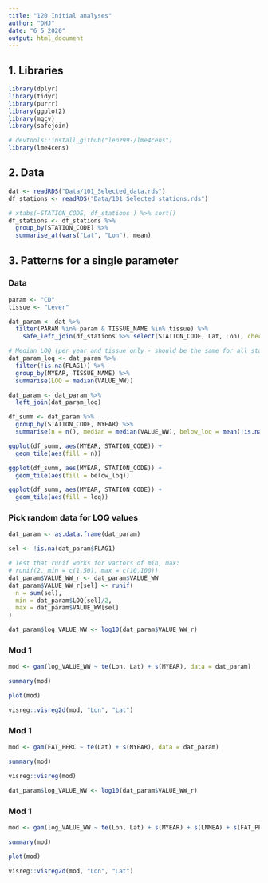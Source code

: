 ```yaml
---
title: "120 Initial analyses"
author: "DHJ"
date: "6 5 2020"
output: html_document
---
```


## 1. Libraries  
```r

library(dplyr)
library(tidyr)
library(purrr)
library(ggplot2)
library(mgcv)
library(safejoin)

# devtools::install_github("lenz99-/lme4cens")
library(lme4cens)


```


## 2. Data  
```r

dat <- readRDS("Data/101_Selected_data.rds")
df_stations <- readRDS("Data/101_Selected_stations.rds")

# xtabs(~STATION_CODE, df_stations ) %>% sort()
df_stations <- df_stations %>%
  group_by(STATION_CODE) %>%
  summarise_at(vars("Lat", "Lon"), mean)

```


## 3. Patterns for a single parameter  

### Data
```r

param <- "CD"
tissue <- "Lever"

dat_param <- dat %>%
  filter(PARAM %in% param & TISSUE_NAME %in% tissue) %>%
    safe_left_join(df_stations %>% select(STATION_CODE, Lat, Lon), check = "V") 

# Median LOQ (per year and tissue only - should be the same for all stations)
dat_param_loq <- dat_param %>%
  filter(!is.na(FLAG1)) %>%
  group_by(MYEAR, TISSUE_NAME) %>%
  summarise(LOQ = median(VALUE_WW))

dat_param <- dat_param %>%
  left_join(dat_param_loq)

df_summ <- dat_param %>%
  group_by(STATION_CODE, MYEAR) %>%
  summarise(n = n(), median = median(VALUE_WW), below_loq = mean(!is.na(FLAG1)), loq = mean(LOQ)) 

ggplot(df_summ, aes(MYEAR, STATION_CODE)) +
  geom_tile(aes(fill = n))

ggplot(df_summ, aes(MYEAR, STATION_CODE)) +
  geom_tile(aes(fill = below_loq))

ggplot(df_summ, aes(MYEAR, STATION_CODE)) +
  geom_tile(aes(fill = loq))

```

### Pick random data for LOQ values  
```r
dat_param <- as.data.frame(dat_param)

sel <- !is.na(dat_param$FLAG1)

# Test that runif works for vactors of min, max:
# runif(2, min = c(1,50), max = c(10,100))
dat_param$VALUE_WW_r <- dat_param$VALUE_WW
dat_param$VALUE_WW_r[sel] <- runif(
  n = sum(sel), 
  min = dat_param$LOQ[sel]/2,
  max = dat_param$VALUE_WW[sel]
)

dat_param$log_VALUE_WW <- log10(dat_param$VALUE_WW_r)

```

### Mod 1
```r

mod <- gam(log_VALUE_WW ~ te(Lon, Lat) + s(MYEAR), data = dat_param)

summary(mod)

plot(mod)

visreg::visreg2d(mod, "Lon", "Lat") 

```

### Mod 1
```r

mod <- gam(FAT_PERC ~ te(Lat) + s(MYEAR), data = dat_param)

summary(mod)

visreg::visreg(mod)

dat_param$log_VALUE_WW <- log10(dat_param$VALUE_WW_r)

```

### Mod 1
```r

mod <- gam(log_VALUE_WW ~ te(Lon, Lat) + s(MYEAR) + s(LNMEA) + s(FAT_PERC) , data = dat_param)

summary(mod)

plot(mod)

visreg::visreg2d(mod, "Lon", "Lat")


```
